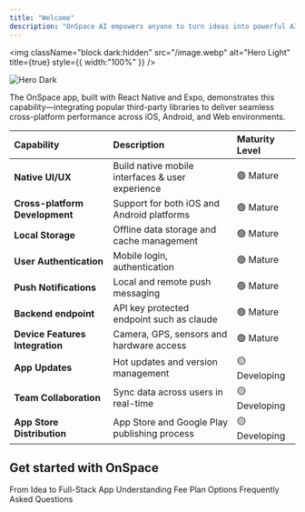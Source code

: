 ```yaml
---
title: "Welcome"
description: "OnSpace AI empowers anyone to turn ideas into powerful AI applications in minutes—no coding required. Our free, no-code platform enables effortless creation of custom AI apps; simply describe your vision and our agentic AI handles the rest."
---
```


<img
  className="block dark:hidden"
  src="/image.webp"
  alt="Hero Light"
  title={true}
  style={{ width:"100%" }}
/>

<img
  className="hidden dark:block"
  src="/images/hero-dark.png"
  alt="Hero Dark"
/>

The OnSpace app, built with React Native and Expo, demonstrates this capability—integrating popular third-party libraries to deliver seamless cross-platform performance across iOS, Android, and Web environments.

| Capability                      | Description                                      | Maturity Level |
| :------------------------------ | :----------------------------------------------- | :------------- |
| **Native UI/UX**                | Build native mobile interfaces & user experience | 🟢 Mature      |
| **Cross-platform Development**  | Support for both iOS and Android platforms       | 🟢 Mature      |
| **Local Storage**               | Offline data storage and cache management        | 🟢 Mature      |
| **User Authentication**         | Mobile login, authentication                     | 🟢 Mature      |
| **Push Notifications**          | Local and remote push messaging                  | 🟢 Mature      |
| **Backend endpoint**            | API key protected endpoint such as claude        | 🟢 Mature      |
| **Device Features Integration** | Camera, GPS, sensors and hardware access         | 🟢 Mature      |
| **App Updates**                 | Hot updates and version management               | 🟡 Developing  |
| **Team Collaboration**          | Sync data across users in real-time              | 🟡 Developing  |
| **App Store Distribution**      | App Store and Google Play publishing process     | 🟡 Developing  |

## Get started with OnSpace

<CardGroup cols={2}>
  <Card title="Start building your first app" icon="pen-to-square" href="https://docs.onspace.ai/startbuildingyourfirstapp">
    From Idea to Full-Stack App
  </Card>
  <Card title="Fee Plan" icon="image" href="https://mintlify.com/docs/development">
    Understanding Fee Plan Options
  </Card>
  <Card title="FAQ" icon="image" href="https://mintlify.com/docs/development">
    Frequently Asked Questions
  </Card>
</CardGroup>
